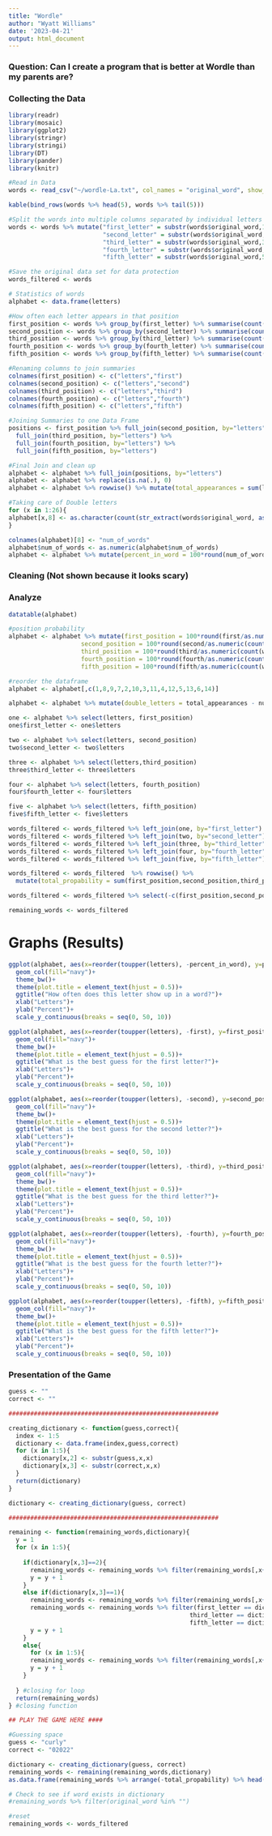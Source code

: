 ---
title: "Wordle"
author: "Wyatt Williams"
date: '2023-04-21'
output: html_document
---
### Question: Can I create a program that is better at Wordle than my parents are? 

### Collecting the Data
```{r, echo=FALSE, message = FALSE}
library(readr)
library(mosaic)
library(ggplot2)
library(stringr)
library(stringi)
library(DT)
library(pander)
library(knitr)

#Read in Data
words <- read_csv("~/wordle-La.txt", col_names = "original_word", show_col_types = FALSE )

kable(bind_rows(words %>% head(5), words %>% tail(5))) 

#Split the words into multiple columns separated by individual letters
words <- words %>% mutate("first_letter" = substr(words$original_word,1,1), 
                          "second_letter" = substr(words$original_word,2,2),
                          "third_letter" = substr(words$original_word,3,3),
                          "fourth_letter" = substr(words$original_word,4,4),
                          "fifth_letter" = substr(words$original_word,5,5))

#Save the original data set for data protection
words_filtered <- words

# Statistics of words
alphabet <- data.frame(letters)

#How often each letter appears in that position
first_position <- words %>% group_by(first_letter) %>% summarise(count(first_letter))
second_position <- words %>% group_by(second_letter) %>% summarise(count(second_letter))
third_position <- words %>% group_by(third_letter) %>% summarise(count(third_letter))
fourth_position <- words %>% group_by(fourth_letter) %>% summarise(count(fourth_letter))
fifth_position <- words %>% group_by(fifth_letter) %>% summarise(count(fifth_letter))

#Renaming columns to join summaries
colnames(first_position) <- c("letters","first")
colnames(second_position) <- c("letters","second")
colnames(third_position) <- c("letters","third")
colnames(fourth_position) <- c("letters","fourth")
colnames(fifth_position) <- c("letters","fifth")

#Joining Summaries to one Data Frame
positions <- first_position %>% full_join(second_position, by="letters") %>% 
  full_join(third_position, by="letters") %>% 
  full_join(fourth_position, by="letters") %>% 
  full_join(fifth_position, by="letters")

#Final Join and clean up
alphabet <- alphabet %>% full_join(positions, by="letters") 
alphabet <- alphabet %>% replace(is.na(.), 0)
alphabet <- alphabet %>% rowwise() %>% mutate(total_appearances = sum(letters == words[,2:6])) 

#Taking care of Double letters
for (x in 1:26){
alphabet[x,8] <- as.character(count(str_extract(words$original_word, as.character(alphabet[x,1]))))
}

colnames(alphabet)[8] <- "num_of_words"
alphabet$num_of_words <- as.numeric(alphabet$num_of_words)
alphabet <- alphabet %>% mutate(percent_in_word = 100*round(num_of_words/as.numeric(count(words)),4))                                
```
### Cleaning (Not shown because it looks scary)
### Analyze
```{r, echo=FALSE}
datatable(alphabet)
```

```{r, echo=FALSE}
#position probability
alphabet <- alphabet %>% mutate(first_position = 100*round(first/as.numeric(count(words)),5),
                    second_position = 100*round(second/as.numeric(count(words)),5),
                    third_position = 100*round(third/as.numeric(count(words)),5),
                    fourth_position = 100*round(fourth/as.numeric(count(words)),5),
                    fifth_position = 100*round(fifth/as.numeric(count(words)),5)) 

#reorder the dataframe
alphabet <- alphabet[,c(1,8,9,7,2,10,3,11,4,12,5,13,6,14)]

alphabet <- alphabet %>% mutate(double_letters = total_appearances - num_of_words)
```

```{r, echo=FALSE}
one <- alphabet %>% select(letters, first_position)
one$first_letter <- one$letters

two <- alphabet %>% select(letters, second_position)
two$second_letter <- two$letters

three <- alphabet %>% select(letters,third_position)
three$third_letter <- three$letters

four <- alphabet %>% select(letters, fourth_position)
four$fourth_letter <- four$letters

five <- alphabet %>% select(letters, fifth_position)
five$fifth_letter <- five$letters

words_filtered <- words_filtered %>% left_join(one, by="first_letter") %>% select(-letters)
words_filtered <- words_filtered %>% left_join(two, by="second_letter") %>% select(-letters)
words_filtered <- words_filtered %>% left_join(three, by="third_letter") %>% select(-letters)
words_filtered <- words_filtered %>% left_join(four, by="fourth_letter") %>% select(-letters)
words_filtered <- words_filtered %>% left_join(five, by="fifth_letter") %>% select(-letters)

words_filtered <- words_filtered  %>% rowwise() %>% 
  mutate(total_propability = sum(first_position,second_position,third_position,fourth_position,fifth_position))

words_filtered <- words_filtered %>% select(-c(first_position,second_position,third_position,fourth_position,fifth_position)) %>% ungroup()

remaining_words <- words_filtered 
```

# Graphs (Results)
```{r, echo=FALSE}
ggplot(alphabet, aes(x=reorder(toupper(letters), -percent_in_word), y=percent_in_word))+
  geom_col(fill="navy")+
  theme_bw()+
  theme(plot.title = element_text(hjust = 0.5))+
  ggtitle("How often does this letter show up in a word?")+
  xlab("Letters")+
  ylab("Percent")+
  scale_y_continuous(breaks = seq(0, 50, 10))
```
```{r, echo=FALSE}
ggplot(alphabet, aes(x=reorder(toupper(letters), -first), y=first_position))+
  geom_col(fill="navy")+
  theme_bw()+
  theme(plot.title = element_text(hjust = 0.5))+
  ggtitle("What is the best guess for the first letter?")+
  xlab("Letters")+
  ylab("Percent")+
  scale_y_continuous(breaks = seq(0, 50, 10))
```
```{r, echo=FALSE}
ggplot(alphabet, aes(x=reorder(toupper(letters), -second), y=second_position))+
  geom_col(fill="navy")+
  theme_bw()+
  theme(plot.title = element_text(hjust = 0.5))+
  ggtitle("What is the best guess for the second letter?")+
  xlab("Letters")+
  ylab("Percent")+
  scale_y_continuous(breaks = seq(0, 50, 10))
```
```{r, echo=FALSE}
ggplot(alphabet, aes(x=reorder(toupper(letters), -third), y=third_position))+
  geom_col(fill="navy")+
  theme_bw()+
  theme(plot.title = element_text(hjust = 0.5))+
  ggtitle("What is the best guess for the third letter?")+
  xlab("Letters")+
  ylab("Percent")+
  scale_y_continuous(breaks = seq(0, 50, 10))
```
```{r, echo=FALSE}
ggplot(alphabet, aes(x=reorder(toupper(letters), -fourth), y=fourth_position))+
  geom_col(fill="navy")+
  theme_bw()+
  theme(plot.title = element_text(hjust = 0.5))+
  ggtitle("What is the best guess for the fourth letter?")+
  xlab("Letters")+
  ylab("Percent")+
  scale_y_continuous(breaks = seq(0, 50, 10))
```
```{r, echo=FALSE}
ggplot(alphabet, aes(x=reorder(toupper(letters), -fifth), y=fifth_position))+
  geom_col(fill="navy")+
  theme_bw()+
  theme(plot.title = element_text(hjust = 0.5))+
  ggtitle("What is the best guess for the fifth letter?")+
  xlab("Letters")+
  ylab("Percent")+
  scale_y_continuous(breaks = seq(0, 50, 10))
```

### Presentation of the Game
```{r}
guess <- ""
correct <- ""

##########################################################

creating_dictionary <- function(guess,correct){
  index <- 1:5
  dictionary <- data.frame(index,guess,correct)
  for (x in 1:5){
    dictionary[x,2] <- substr(guess,x,x)
    dictionary[x,3] <- substr(correct,x,x)
  }
  return(dictionary)
}

dictionary <- creating_dictionary(guess, correct)

##########################################################

remaining <- function(remaining_words,dictionary){
  y = 1
  for (x in 1:5){
    
    if(dictionary[x,3]==2){
      remaining_words <- remaining_words %>% filter(remaining_words[,x+1] == dictionary[x,2])
      y = y + 1
    }
    else if(dictionary[x,3]==1){
      remaining_words <- remaining_words %>% filter(remaining_words[,x+1] != dictionary[x,2])
      remaining_words <- remaining_words %>% filter(first_letter == dictionary[x,2] | second_letter == dictionary[x,2] |
                                                  third_letter == dictionary[x,2] | fourth_letter == dictionary[x,2] |
                                                  fifth_letter == dictionary[x,2])
      y = y + 1
    }
    else{
      for (x in 1:5){
      remaining_words <- remaining_words %>% filter(remaining_words[,x+1] != dictionary[y,2])}
      y = y + 1
    }
    
  } #closing for loop
  return(remaining_words)
} #closing function
```

```{r, message = FALSE, warning = FALSE}
## PLAY THE GAME HERE ####

#Guessing space
guess <- "curly"
correct <- "02022"

dictionary <- creating_dictionary(guess, correct)
remaining_words <- remaining(remaining_words,dictionary)
as.data.frame(remaining_words %>% arrange(-total_propability) %>% head(3) %>%  select(original_word)) %>% pander()
```

```{r, echo = FALSE, message = FALSE, warning= FALSE}
# Check to see if word exists in dictionary
#remaining_words %>% filter(original_word %in% "")

#reset
remaining_words <- words_filtered
```

